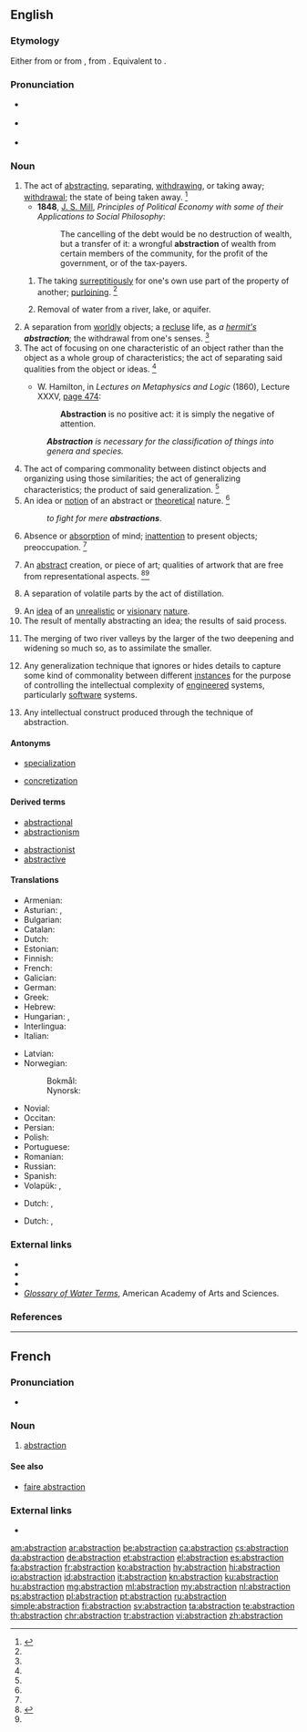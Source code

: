 ==English==
{{wikipedia|Abstraction (disambiguation)|Abstraction}}

===Etymology===
Either from {{etyl|frm|en}} or from {{etyl|ML.|en}} {{m|la|abstractio||separation}}, from {{etyl|la|en}} {{m|la|abstrahō||to draw away}}. Equivalent to {{suffix|abstract|tion|lang=en}}.

===Pronunciation===
* {{a|RP}} {{IPA|/əbˈstɹæk.ʃn̩/|lang=en}}
* {{a|US}} {{IPA|/æbˈstɹæk.ʃn̩/|/əbˈstɹæk.ʃn̩/|lang=en}}
* {{audio|en-us-abstraction.ogg|Audio (US)|lang=en}}

===Noun===
{{en-noun|~}}

# The act of [[abstracting]], separating, [[withdrawing]], or taking away; [[withdrawal]]; the state of being taken away. {{defdate|First attested around 1350 to 1470.}}<ref name=SOED>{{R:SOED5|page=10}}</ref>
#* '''1848''', [[w:John Stuart Mill|J. S. Mill]], ''Principles of Political Economy with some of their Applications to Social Philosophy'':
#*: The cancelling of the debt would be no destruction of wealth, but a transfer of it: a wrongful '''abstraction''' of wealth from certain members of the community, for the profit of the government, or of the tax-payers.
## {{label|en|euphemistic}} The taking [[surreptitiously]] for one's own use part of the property of another; [[purloining]]. {{defdate|First attested around 1350 to 1470.}}<ref name=SOED/>
## {{label|en|engineering}} Removal of water from a river, lake, or aquifer.
# A separation from [[worldly]] objects; a [[recluse]] life, as ''a [[hermit|hermit's]] '''abstraction'''''; the withdrawal from one's senses. {{defdate|First attested around 1350 to 1470.}}<ref name=SOED/>
# The act of focusing on one characteristic of an object rather than the object as a whole group of characteristics; the act of separating said qualities from the object or ideas. {{defdate|First attested in the late 16<sup>th</sup> century.}}<ref name=SOED/>
#* {{circa|1837}} W. Hamilton, in ''Lectures on Metaphysics and Logic'' (1860), Lecture XXXV, [http://books.google.com/books?id=VuQQAAAAYAAJ&pg=PA474&dq=Abstraction-is-no-positive-act&ei=AMm4R_vkMY2kzgSI4MTEBQ page 474]:
#*: '''Abstraction''' is no positive act: it is simply the negative of attention.
#: '''''Abstraction''' is necessary for the classification of things into genera and species.''
# The act of comparing commonality between distinct objects and organizing using those similarities; the act of generalizing characteristics; the product of said generalization. {{defdate|First attested in the late 16<sup>th</sup> century.}}<ref name=SOED/>
# An idea or [[notion]] of an abstract or [[theoretical]] nature. {{defdate|First attested in the late 16<sup>th</sup> century.}}<ref name=SOED/>
#: ''to fight for mere '''abstractions'''''.
# Absence or [[absorption]] of mind; [[inattention]] to present objects; preoccupation. {{defdate|First attested in the late 18<sup>th</sup> century.}}<ref name=SOED/>
# {{label|en|art}} An [[abstract]] creation, or piece of art; qualities of artwork that are free from representational aspects. {{defdate|First attested in the early 20<sup>th</sup> century.}}<ref name = chambers>{{R:CDOE|page=5}}</ref><ref name=SOED/>
# {{label|en|chemistry}} A separation of volatile parts by the act of distillation.
# An [[idea]] of an [[unrealistic]] or [[visionary]] [[nature]].
# The result of mentally abstracting an idea; the results of said process.
# {{label|en|geology}} The merging of two river valleys by the larger of the two deepening and widening so much so, as to assimilate the smaller.
# {{label|en|computing}} Any generalization technique that ignores or hides details to capture some kind of commonality between different [[instances]] for the purpose of controlling the intellectual complexity of [[engineered]] systems, particularly [[software]] systems.
# {{label|en|computing}} Any intellectual construct produced through the technique of abstraction.

====Antonyms====
* {{sense|the act of generalization}} [[specialization]]
* {{sense|mentally abstracting}} [[concretization]]

====Derived terms====
{{der-top}}
* [[abstractional]]
* [[abstractionism]]
{{der-mid}}
* [[abstractionist]]
* [[abstractive]]
{{der-bottom}}

====Translations====
{{trans-top|act of abstracting}}
* Armenian: {{t+|hy|աբստրակցիա|sc=Armn}}
* Asturian: {{t|ast|astraición|f}}, {{t|ast|astracción|f}}
* Bulgarian: {{t+|bg|абстра́кция|f|sc=Cyrl}}
* Catalan: {{t+|ca|abstracció|f}}
* Dutch: {{t+|nl|abstractie|f}}
* Estonian: {{t|et|abstraktsioon, üldistus, hajameelsus}}
* Finnish: {{t+|fi|abstrahointi}}
* French: {{t+|fr|abstraction|f}}
* Galician: {{t+|gl|abstracción|f}}
* German: {{t+|de|Abstraktion|f}}
* Greek: {{t+|el|αφαίρεση|f|sc=Grek}}
* Hebrew: {{t+|he|הפשטה|f|tr=hafshat'a|sc=Hebr}}
* Hungarian: {{t+|hu|absztrakció}}, {{t+|hu|elvonatkoztatás}}
* Interlingua: {{t|ia|abstraction}}
* Italian: {{t+|it|astrazione|f}}
{{trans-mid}}
* Latvian: {{t|lv|abstrakcija|f}}
* Norwegian:
*: Bokmål: {{t+|nb|abstraksjon|m}}
*: Nynorsk: {{t|nn|abstraksjon|m}}
* Novial: {{t|nov|abstraktione}}
* Occitan: {{t|oc|abstraccion|f}}
* Persian: {{t+|fa|تجرید}}
* Polish: {{t+|pl|abstrakcja|f}}
* Portuguese: {{t+|pt|abstração|f}}
* Romanian: {{t+|ro|abstracție|f}}
* Russian: {{t+|ru|абстра́кция|f}}
* Spanish: {{t+|es|abstracción|f}}
* Volapük: {{t|vo|dezugam}}, {{t|vo|dezugot}}
{{trans-bottom}}

{{trans-top|purloining}}
* Dutch: {{t|nl|ontvreemding}}, {{t|nl|toeëigening}}
{{trans-mid}}
{{trans-bottom}}

{{trans-top|idea of a visionary nature}}
* Dutch: {{t|nl|[[vaag|vage]] [[voorstelling]]}}, {{t|nl|[[visionair]] [[begrip]]|n}}
{{trans-mid}}
{{trans-bottom}}

===External links===
* {{R:OneLook}}
* {{R:Century 1911}}
* {{R:Webster 1913}}
* ''[http://www.aaas.org/international/ehn/waterpop/gloss.htm Glossary of Water Terms]'', American Academy of Arts and Sciences.

===References===
<references/>

----

==French==

===Pronunciation===
* {{audio|Fr-abstraction.ogg|Audio|lang=fr}}

===Noun===
{{fr-noun|f}}

# [[#English|abstraction]]

====See also====
* [[faire abstraction]]

===External links===
* {{R:TLFi}}

[[am:abstraction]]
[[ar:abstraction]]
[[be:abstraction]]
[[ca:abstraction]]
[[cs:abstraction]]
[[da:abstraction]]
[[de:abstraction]]
[[et:abstraction]]
[[el:abstraction]]
[[es:abstraction]]
[[fa:abstraction]]
[[fr:abstraction]]
[[ko:abstraction]]
[[hy:abstraction]]
[[hi:abstraction]]
[[io:abstraction]]
[[id:abstraction]]
[[it:abstraction]]
[[kn:abstraction]]
[[ku:abstraction]]
[[hu:abstraction]]
[[mg:abstraction]]
[[ml:abstraction]]
[[my:abstraction]]
[[nl:abstraction]]
[[ps:abstraction]]
[[pl:abstraction]]
[[pt:abstraction]]
[[ru:abstraction]]
[[simple:abstraction]]
[[fi:abstraction]]
[[sv:abstraction]]
[[ta:abstraction]]
[[te:abstraction]]
[[th:abstraction]]
[[chr:abstraction]]
[[tr:abstraction]]
[[vi:abstraction]]
[[zh:abstraction]]